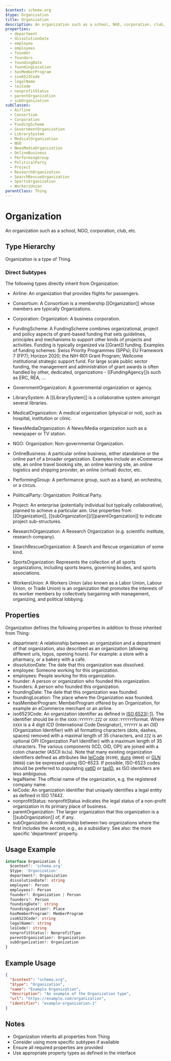 ```yaml
---
$context: schema.org
$type: Organization
title: Organization
description: An organization such as a school, NGO, corporation, club, etc.
properties:
  - department
  - dissolutionDate
  - employee
  - employees
  - founder
  - founders
  - foundingDate
  - foundingLocation
  - hasMemberProgram
  - iso6523Code
  - legalName
  - leiCode
  - nonprofitStatus
  - parentOrganization
  - subOrganization
subClasses:
  - Airline
  - Consortium
  - Corporation
  - FundingScheme
  - GovernmentOrganization
  - LibrarySystem
  - MedicalOrganization
  - NGO
  - NewsMediaOrganization
  - OnlineBusiness
  - PerformingGroup
  - PoliticalParty
  - Project
  - ResearchOrganization
  - SearchRescueOrganization
  - SportsOrganization
  - WorkersUnion
parentClass: Thing
---
```


# Organization

An organization such as a school, NGO, corporation, club, etc.

## Type Hierarchy

Organization is a type of Thing.

### Direct Subtypes

The following types directly inherit from Organization:

- Airline: An organization that provides flights for passengers.
- Consortium: A Consortium is a membership [[Organization]] whose members are typically Organizations.
- Corporation: Organization: A business corporation.
- FundingScheme: A FundingScheme combines organizational, project and policy aspects of grant-based funding
    that sets guidelines, principles and mechanisms to support other kinds of projects and activities.
    Funding is typically organized via [[Grant]] funding. Examples of funding schemes: Swiss Priority Programmes (SPPs); EU Framework 7 (FP7); Horizon 2020; the NIH-R01 Grant Program; Wellcome institutional strategic support fund. For large scale public sector funding, the management and administration of grant awards is often handled by other, dedicated, organizations - [[FundingAgency]]s such as ERC, REA, ...
- GovernmentOrganization: A governmental organization or agency.
- LibrarySystem: A [[LibrarySystem]] is a collaborative system amongst several libraries.
- MedicalOrganization: A medical organization (physical or not), such as hospital, institution or clinic.
- NewsMediaOrganization: A News/Media organization such as a newspaper or TV station.
- NGO: Organization: Non-governmental Organization.
- OnlineBusiness: A particular online business, either standalone or the online part of a broader organization. Examples include an eCommerce site, an online travel booking site, an online learning site, an online logistics and shipping provider, an online (virtual) doctor, etc.
- PerformingGroup: A performance group, such as a band, an orchestra, or a circus.
- PoliticalParty: Organization: Political Party.
- Project: An enterprise (potentially individual but typically collaborative), planned to achieve a particular aim.
Use properties from [[Organization]], [[subOrganization]]/[[parentOrganization]] to indicate project sub-structures. 
   
- ResearchOrganization: A Research Organization (e.g. scientific institute, research company).
- SearchRescueOrganization: A Search and Rescue organization of some kind.
- SportsOrganization: Represents the collection of all sports organizations, including sports teams, governing bodies, and sports associations.
- WorkersUnion: A Workers Union (also known as a Labor Union, Labour Union, or Trade Union) is an organization that promotes the interests of its worker members by collectively bargaining with management, organizing, and political lobbying.

## Properties

Organization defines the following properties in addition to those inherited from Thing:

- department: A relationship between an organization and a department of that organization, also described as an organization (allowing different urls, logos, opening hours). For example: a store with a pharmacy, or a bakery with a cafe.
- dissolutionDate: The date that this organization was dissolved.
- employee: Someone working for this organization.
- employees: People working for this organization.
- founder: A person or organization who founded this organization.
- founders: A person who founded this organization.
- foundingDate: The date that this organization was founded.
- foundingLocation: The place where the Organization was founded.
- hasMemberProgram: MemberProgram offered by an Organization, for example an eCommerce merchant or an airline.
- iso6523Code: An organization identifier as defined in [ISO 6523(-1)](https://en.wikipedia.org/wiki/ISO/IEC_6523). The identifier should be in the `XXXX:YYYYYY:ZZZ` or `XXXX:YYYYYY`format. Where `XXXX` is a 4 digit _ICD_ (International Code Designator), `YYYYYY` is an _OID_ (Organization Identifier) with all formatting characters (dots, dashes, spaces) removed with a maximal length of 35 characters, and `ZZZ` is an optional OPI (Organization Part Identifier) with a maximum length of 35 characters. The various components (ICD, OID, OPI) are joined with a colon character (ASCII `0x3a`). Note that many existing organization identifiers defined as attributes like [leiCode](https://schema.org/leiCode) (`0199`), [duns](https://schema.org/duns) (`0060`) or [GLN](https://schema.org/globalLocationNumber) (`0088`) can be expressed using ISO-6523. If possible, ISO-6523 codes should be preferred to populating [vatID](https://schema.org/vatID) or [taxID](https://schema.org/taxID), as ISO identifiers are less ambiguous.
- legalName: The official name of the organization, e.g. the registered company name.
- leiCode: An organization identifier that uniquely identifies a legal entity as defined in ISO 17442.
- nonprofitStatus: nonprofitStatus indicates the legal status of a non-profit organization in its primary place of business.
- parentOrganization: The larger organization that this organization is a [[subOrganization]] of, if any.
- subOrganization: A relationship between two organizations where the first includes the second, e.g., as a subsidiary. See also: the more specific 'department' property.

## Usage Example

```typescript
interface Organization {
  $context?: 'schema.org'
  $type: 'Organization'
  department?: Organization
  dissolutionDate?: string
  employee?: Person
  employees?: Person
  founder?: Organization | Person
  founders?: Person
  foundingDate?: string
  foundingLocation?: Place
  hasMemberProgram?: MemberProgram
  iso6523Code?: string
  legalName?: string
  leiCode?: string
  nonprofitStatus?: NonprofitType
  parentOrganization?: Organization
  subOrganization?: Organization
}
```

## Example Usage

```json
{
  "$context": "schema.org",
  "$type": "Organization",
  "name": "Example Organization",
  "description": "An example of the Organization type",
  "url": "https://example.com/organization",
  "identifier": "example-organization-1"
}
```

## Notes

- Organization inherits all properties from Thing
- Consider using more specific subtypes if available
- Ensure all required properties are provided
- Use appropriate property types as defined in the interface
